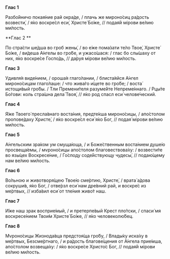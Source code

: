 **Глас 1**

Разбо́йничо покая́ние рай окра́де, / плачь же мироно́сиц ра́дость возвести́, / я́ко воскре́сл еси́, Христе́ Бо́же, // подая́й мiрови ве́лию ми́лость.

**Глас 2 **

По стра́сти ше́дша во гроб жены́, / во е́же пома́зати те́ло Твое́, Христе́ Бо́же, / ви́деша А́нгелы во гро́бе, и ужасо́шася: / глас бо слы́шаху от них, я́ко воскре́се Госпо́дь, // да́руя мiрови ве́лию ми́лость.

**Глас 3**

Удивля́я виде́нием, / ороша́я глаго́лании, / блиста́яйся А́нгел мироно́сицам глаго́лаше: / что жива́го и́щете во гро́бе; / воста́ истощи́вый гро́бы. / Тли Премени́теля разуме́йте Непреме́ннаго. / Рцы́те Бо́гови: коль стра́шна дела́ Твоя́, // я́ко род спасл еси́ челове́ческий.

**Глас 4**

Я́же Твоего́ пресла́внаго воста́ния, предте́кша мироно́сицы, / апо́столом пропове́даху Христе́, / я́ко воскре́сл еси́ я́ко Бог, // подая́ мiрови ве́лию ми́лость.

**Глас 5**

А́нгельским зра́ком ум смуща́юща, / и Боже́ственным воста́нием душе́ю просвеща́емы, / мvроно́сицы апо́столом благовествова́ху: / возвести́те во язы́цех Воскресе́ние, / Го́споду соде́йствующу чудесы́, // подаю́щему нам ве́лию ми́лость.

**Глас 6**

Во́льною и животворя́щею Твое́ю сме́ртию, Христе́, / врата́ а́дова сокруши́в, я́ко Бог, / отве́рзл еси́ нам дре́вний рай, и воскре́с из ме́ртвых, // изба́вил еси́ от тле́ния живо́т наш.

**Глас 7**

И́же наш зрак восприе́мый, / и претерпе́вый Крест пло́тски, / спаси́ мя воскресе́нием Твои́м Христе́ Бо́же, // я́ко человеколю́бец.

**Глас 8**

Мvроно́сицы Жизнода́вца предстоя́ща гро́бу, / Влады́ку иска́ху в ме́ртвых, Безсме́ртнаго, / и ра́дость благове́щения от А́нгела прие́мша, апо́столом возвеща́ху: / я́ко воскре́се Христо́с Бог, // подая́й мiрови ве́лию ми́лость.
